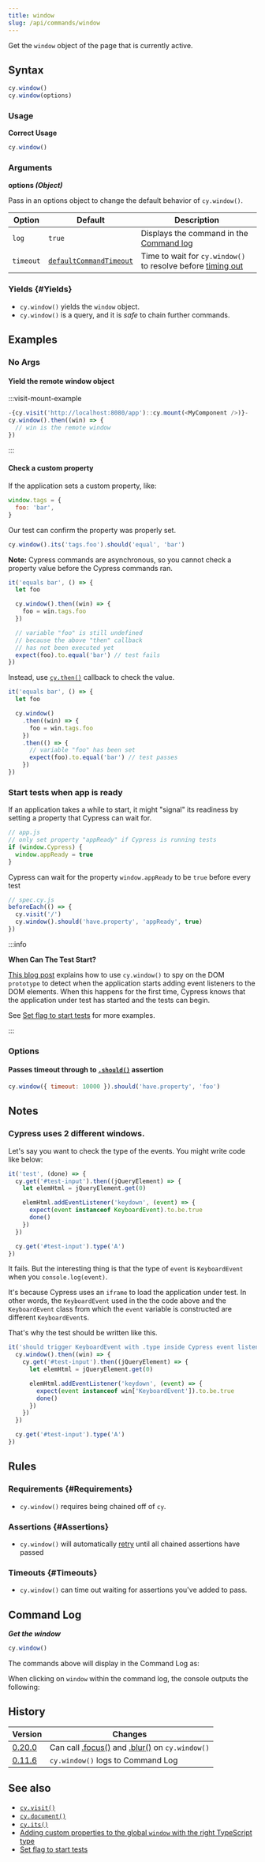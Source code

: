 ```yaml
---
title: window
slug: /api/commands/window
---
```


Get the `window` object of the page that is currently active.

## Syntax

```javascript
cy.window()
cy.window(options)
```

### Usage

<Icon name="check-circle" color="green" /> **Correct Usage**

```javascript
cy.window()
```

### Arguments

<Icon name="angle-right" /> **options _(Object)_**

Pass in an options object to change the default behavior of `cy.window()`.

| Option    | Default                                                           | Description                                                                           |
| --------- | ----------------------------------------------------------------- | ------------------------------------------------------------------------------------- |
| `log`     | `true`                                                            | Displays the command in the [Command log](/app/core-concepts/open-mode#Command-Log) |
| `timeout` | [`defaultCommandTimeout`](/app/references/configuration#Timeouts) | Time to wait for `cy.window()` to resolve before [timing out](#Timeouts)              |

### Yields [<Icon name="question-circle"/>](/app/core-concepts/introduction-to-cypress#Subject-Management) {#Yields}

- `cy.window()` yields the `window` object.
- `cy.window()` is a query, and it is _safe_ to chain further commands.

## Examples

### No Args

#### Yield the remote window object

:::visit-mount-example

```js
-{cy.visit('http://localhost:8080/app')::cy.mount(<MyComponent />)}-
cy.window().then((win) => {
  // win is the remote window
})
```

:::

#### Check a custom property

If the application sets a custom property, like:

```javascript
window.tags = {
  foo: 'bar',
}
```

Our test can confirm the property was properly set.

```javascript
cy.window().its('tags.foo').should('equal', 'bar')
```

**Note:** Cypress commands are asynchronous, so you cannot check a property
value before the Cypress commands ran.

```javascript
it('equals bar', () => {
  let foo

  cy.window().then((win) => {
    foo = win.tags.foo
  })

  // variable "foo" is still undefined
  // because the above "then" callback
  // has not been executed yet
  expect(foo).to.equal('bar') // test fails
})
```

Instead, use [`cy.then()`](/api/commands/then) callback to check the value.

```javascript
it('equals bar', () => {
  let foo

  cy.window()
    .then((win) => {
      foo = win.tags.foo
    })
    .then(() => {
      // variable "foo" has been set
      expect(foo).to.equal('bar') // test passes
    })
})
```

### Start tests when app is ready

If an application takes a while to start, it might "signal" its readiness by
setting a property that Cypress can wait for.

```javascript
// app.js
// only set property "appReady" if Cypress is running tests
if (window.Cypress) {
  window.appReady = true
}
```

Cypress can wait for the property `window.appReady` to be `true` before every
test

```js
// spec.cy.js
beforeEach(() => {
  cy.visit('/')
  cy.window().should('have.property', 'appReady', true)
})
```

:::info

<strong>When Can The Test Start?</strong>

[This blog post](https://www.cypress.io/blog/2018/02/05/when-can-the-test-start/)
explains how to use `cy.window()` to spy on the DOM `prototype` to detect when
the application starts adding event listeners to the DOM elements. When this
happens for the first time, Cypress knows that the application under test has
started and the tests can begin.

See
[Set flag to start tests](https://glebbahmutov.com/blog/set-flag-to-start-tests/)
for more examples.

:::

### Options

#### Passes timeout through to [`.should()`](/api/commands/should) assertion

```javascript
cy.window({ timeout: 10000 }).should('have.property', 'foo')
```

## Notes

### Cypress uses 2 different windows.

Let's say you want to check the type of the events. You might write code like
below:

```js
it('test', (done) => {
  cy.get('#test-input').then((jQueryElement) => {
    let elemHtml = jQueryElement.get(0)

    elemHtml.addEventListener('keydown', (event) => {
      expect(event instanceof KeyboardEvent).to.be.true
      done()
    })
  })

  cy.get('#test-input').type('A')
})
```

It fails. But the interesting thing is that the type of `event` is
`KeyboardEvent` when you `console.log(event)`.

It's because Cypress uses an `iframe` to load the application under test. In
other words, the `KeyboardEvent` used in the the code above and the
`KeyboardEvent` class from which the `event` variable is constructed are
different `KeyboardEvent`s.

That's why the test should be written like this.

```js
it('should trigger KeyboardEvent with .type inside Cypress event listener', (done) => {
  cy.window().then((win) => {
    cy.get('#test-input').then((jQueryElement) => {
      let elemHtml = jQueryElement.get(0)

      elemHtml.addEventListener('keydown', (event) => {
        expect(event instanceof win['KeyboardEvent']).to.be.true
        done()
      })
    })
  })

  cy.get('#test-input').type('A')
})
```

## Rules

### Requirements [<Icon name="question-circle"/>](/app/core-concepts/introduction-to-cypress#Chains-of-Commands) {#Requirements}

- `cy.window()` requires being chained off of `cy`.

### Assertions [<Icon name="question-circle"/>](/app/core-concepts/introduction-to-cypress#Assertions) {#Assertions}

- `cy.window()` will automatically [retry](/app/core-concepts/retry-ability)
  until all chained assertions have passed

### Timeouts [<Icon name="question-circle"/>](/app/core-concepts/introduction-to-cypress#Timeouts) {#Timeouts}

- `cy.window()` can time out waiting for assertions you've added to pass.

## Command Log

**_Get the window_**

```javascript
cy.window()
```

The commands above will display in the Command Log as:

<DocsImage
  src="/img/api/window/window-command-log-for-cypress-tests.png"
  alt="Command Log window"
/>

When clicking on `window` within the command log, the console outputs the
following:

<DocsImage
  src="/img/api/window/console-shows-the-applications-window-object-being-tested.png"
  alt="Console Log window"
/>

## History

| Version                                    | Changes                                                                                     |
| ------------------------------------------ | ------------------------------------------------------------------------------------------- |
| [0.20.0](/app/references/changelog#0-20-0) | Can call [.focus()](/api/commands/focus) and [.blur()](/api/commands/blur) on `cy.window()` |
| [0.11.6](/app/references/changelog#0-11-6) | `cy.window()` logs to Command Log                                                           |

## See also

- [`cy.visit()`](/api/commands/visit)
- [`cy.document()`](/api/commands/document)
- [`cy.its()`](/api/commands/its)
- [Adding custom properties to the global `window` with the right TypeScript type](https://github.com/bahmutov/test-todomvc-using-app-actions#intellisense)
- [Set flag to start tests](https://glebbahmutov.com/blog/set-flag-to-start-tests/)

